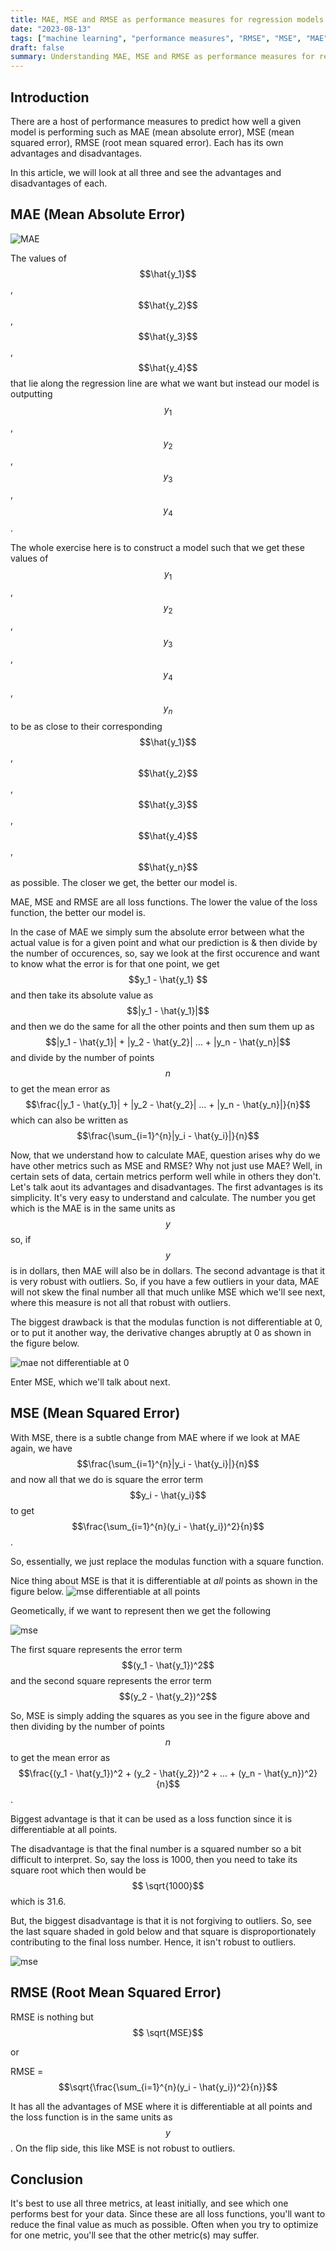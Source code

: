 ```yaml
---
title: MAE, MSE and RMSE as performance measures for regression models
date: "2023-08-13"
tags: ["machine learning", "performance measures", "RMSE", "MSE", "MAE"]
draft: false
summary: Understanding MAE, MSE and RMSE as performance measures for regression models
---
```


<TOCInline toc={props.toc} asDisclosure />

## Introduction

There are a host of performance measures to predict how well a given model is performing such as MAE (mean absolute error),
MSE (mean squared error), RMSE (root mean squared error).
Each has its own advantages and disadvantages.

In this article, we will look at all three and see the advantages and disadvantages of each.

## MAE (Mean Absolute Error)

![MAE](/static/images/rmse-as-perf-measure/mae.jpg)

The values of $$\hat{y_1}$$, $$\hat{y_2}$$ , $$\hat{y_3}$$ , $$\hat{y_4}$$ that lie along the regression line are what we want but instead our model is outputting $$y_1$$, $$y_2$$ , $$y_3$$ , $$y_4$$.

The whole exercise here is to construct a model such that we get these values of $$y_1$$, $$y_2$$, $$y_3$$, $$y_4$$, $$y_n$$ to be as close to their
corresponding $$\hat{y_1}$$, $$\hat{y_2}$$, $$\hat{y_3}$$, $$\hat{y_4}$$, $$\hat{y_n}$$ as possible. The closer we get, the better our model is.

MAE, MSE and RMSE are all loss functions. The lower the value of the loss function, the better our model is.

In the case of MAE we simply sum the absolute error between what the actual value is for a given point and what our prediction is & then divide
by the number of occurences, so, say we look at the first occurence and want to know what the error is for that one point, we get $$y_1 - \hat{y_1} $$ and then take its absolute value
as $$|y_1 - \hat{y_1}|$$ and then we do the same for all the other points and then sum them up as
$$|y_1 - \hat{y_1}| + |y_2 - \hat{y_2}| ... + |y_n - \hat{y_n}|$$ and divide by the number of points $$n$$ to get the mean error as
$$\frac{|y_1 - \hat{y_1}| + |y_2 - \hat{y_2}| ... + |y_n - \hat{y_n}|}{n}$$ which can also be written as
$$\frac{\sum_{i=1}^{n}|y_i - \hat{y_i}|}{n}$$

Now, that we understand how to calculate MAE, question arises why do we have other metrics such as MSE and RMSE?
Why not just use MAE? Well, in certain sets of data, certain metrics perform well while in others they don't. Let's talk aout its
advantages and disadvantages. The first advantages is its simplicity. It's very easy to understand and calculate. The number
you get which is the MAE is in the same units as $$y$$ so, if $$y$$ is in dollars, then MAE will also be in dollars.
The second advantage is that it is very robust with outliers. So, if you have a few outliers in your data, MAE will not skew
the final number all that much unlike MSE which we'll see next, where this measure is not all that robust with outliers.

The biggest drawback is that the modulas function is not differentiable at 0, or to put it another way, the derivative
changes abruptly at 0 as shown in the figure below.

![mae not differentiable at 0](/static/images/rmse-as-perf-measure/mae-not-differentiable-at-0.jpg)

Enter MSE, which we'll talk about next.

## MSE (Mean Squared Error)

With MSE, there is a subtle change from MAE where if we look at MAE again, we have $$\frac{\sum_{i=1}^{n}|y_i - \hat{y_i}|}{n}$$
and now all that we do is square the error term $$y_i - \hat{y_i}$$ to get $$\frac{\sum_{i=1}^{n}(y_i - \hat{y_i})^2}{n}$$.

So, essentially, we just replace the modulas function with a square function.

Nice thing about MSE is that it is differentiable at _all_ points as shown in the figure below.
![mse differentiable at all points](/static/images/rmse-as-perf-measure/mse-differentiable-at-all-points.jpg)

Geometically, if we want to represent then we get the following

![mse](/static/images/rmse-as-perf-measure/mse2.jpg)

The first square represents the error term $$(y_1 - \hat{y_1})^2$$ and the second square represents the error term $$(y_2 - \hat{y_2})^2$$

So, MSE is simply adding the squares as you see in the figure above and then dividing by the number of points $$n$$ to get the mean error as
$$\frac{(y_1 - \hat{y_1})^2 + (y_2 - \hat{y_2})^2 + ... + (y_n - \hat{y_n})^2}{n}$$.

Biggest advantage is that it can be used as a loss function since it is differentiable at all points.

The disadvantage is that the final number is a squared number so a bit difficult to interpret. So, say the loss is 1000,
then you need to take its square root which then would be $$ \sqrt{1000}$$ which is 31.6.

But, the biggest disadvantage is that it is not forgiving to outliers. So, see the last square shaded in gold below
and that square is disproportionately contributing to the final loss number. Hence, it isn't robust to outliers.

![mse](/static/images/rmse-as-perf-measure/mse3.jpg)

## RMSE (Root Mean Squared Error)

RMSE is nothing but $$ \sqrt{MSE}$$

or

RMSE = $$\sqrt{\frac{\sum_{i=1}^{n}(y_i - \hat{y_i})^2}{n}}$$

It has all the advantages of MSE where it is differentiable at all points and the loss function is in the same units as $$y$$.
On the flip side, this like MSE is not robust to outliers.

## Conclusion

It's best to use all three metrics, at least initially, and see which one performs best for your data.
Since these are all loss functions, you'll want to reduce the final value as much as possible.
Often when you try to optimize for one metric, you'll see that the other metric(s) may suffer.
